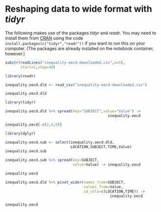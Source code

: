 # Reshaping data to wide format with *tidyr*


The following makes use of the packages *tidyr* and *readr*. You may need to
install them from [CRAN](https://cran.r-project.org) using the code
`install.packages(c("tidyr","readr"))` if you want to run this on your computer. (The packages are already installed
on the notebook container, however.)

```r
substr(readLines("inequality-oecd-downloaded.csv",n=5),
       start=1,stop=40)
```

```r
library(readr)
```

```r
inequality.oecd.dld <- read_csv("inequality-oecd-downloaded.csv")
```

```r
inequality.oecd.dld
```

```r
library(tidyr)
```

```r
inequality.oecd.dld %>% spread(key="SUBJECT",value="Value") ->
                                               inequality.oecd
```

```r
inequality.oecd[-c(2,4,6)]
```

```r
library(dplyr)
```

```r
inequality.oecd.sub <- select(inequality.oecd.dld,
                              LOCATION,SUBJECT,TIME,Value)
inequality.oecd.sub
```

```r
inequality.oecd.sub %>% spread(key=SUBJECT,
                               value=Value) -> inequality.oecd
```

```r
inequality.oecd
```

```r
inequality.oecd.dld %>% pivot_wider(names_from=SUBJECT,
                                    values_from=Value,
                                    id_cols=c(LOCATION,TIME)) ->
                                                inequality.oecd
```

```r
inequality.oecd
```
